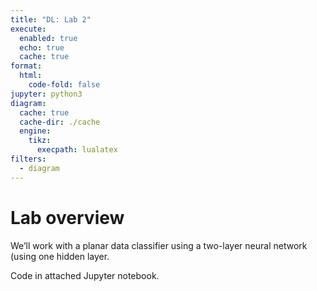 ```yaml
---
title: "DL: Lab 2"
execute:
  enabled: true
  echo: true
  cache: true
format:
  html:
    code-fold: false
jupyter: python3
diagram:
  cache: true
  cache-dir: ./cache
  engine:
    tikz:
      execpath: lualatex
filters:
  - diagram
---
```

# Lab overview

We'll work with a planar data classifier using a two-layer neural network (using one hidden layer.

Code in attached Jupyter notebook.
